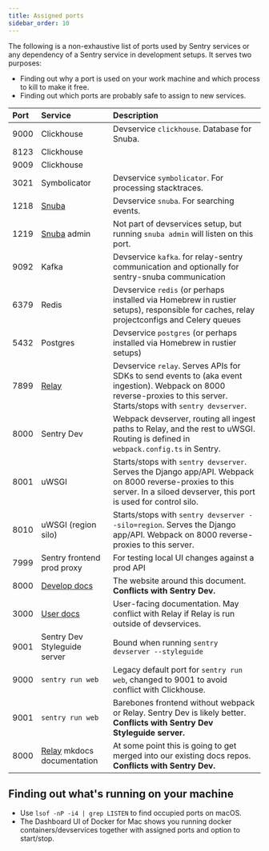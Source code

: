```yaml
---
title: Assigned ports
sidebar_order: 10
---
```


The following is a non-exhaustive list of ports used by Sentry services or any dependency of a Sentry service in development setups. It serves two purposes:

* Finding out why a port is used on your work machine and which process to kill to make it free.
* Finding out which ports are probably safe to assign to new services.

| Port | Service                                    | Description
|:-----|:-------------------------------------------|:-----------
| 9000 | Clickhouse                                 | <Link to="/services/devservices/">Devservice</Link> `clickhouse`. Database for Snuba.
| 8123 | Clickhouse                                 |
| 9009 | Clickhouse                                 |
| 3021 | Symbolicator                               | <Link to="/services/devservices/">Devservice</Link> `symbolicator`. For processing stacktraces.
| 1218 | [Snuba][]                                  | <Link to="/services/devservices/">Devservice</Link> `snuba`. For searching events.
| 1219 | [Snuba][] admin                            | Not part of devservices setup, but running `snuba admin` will listen on this port.
| 9092 | Kafka                                      | <Link to="/services/devservices/">Devservice</Link> `kafka`. for relay-sentry communication and optionally for sentry-snuba communication
| 6379 | Redis                                      | <Link to="/services/devservices/">Devservice</Link> `redis` (or perhaps installed via Homebrew in rustier setups), responsible for caches, relay projectconfigs and Celery queues
| 5432 | Postgres                                   | <Link to="/services/devservices/">Devservice</Link> `postgres` (or perhaps installed via Homebrew in rustier setups)
| 7899 | [Relay][]                                  | <Link to="/services/devservices/">Devservice</Link> `relay`. Serves APIs for SDKs to send events to (aka event ingestion). Webpack on 8000 reverse-proxies to this server. Starts/stops with `sentry devserver`.
| 8000 | <Link to="/development/environment/">Sentry Dev</Link> | Webpack devserver, routing all ingest paths to Relay, and the rest to uWSGI. Routing is defined in `webpack.config.ts` in Sentry.
| 8001 | uWSGI                                      | Starts/stops with `sentry devserver`. Serves the Django app/API. Webpack on 8000 reverse-proxies to this server. In a siloed devserver, this port is used for control silo.
| 8010 | uWSGI (region silo)                        | Starts/stops with `sentry devserver --silo=region`. Serves the Django app/API. Webpack on 8000 reverse-proxies to this server.
| 7999 | Sentry frontend prod proxy                 | For testing local UI changes against a prod API
| 8000 | [Develop docs][]                           | The website around this document. **Conflicts with Sentry Dev.**
| 3000 | [User docs][]                              | User-facing documentation. May conflict with Relay if Relay is run outside of devservices.
| 9001 | Sentry Dev Styleguide server               | Bound when running `sentry devserver --styleguide`
| 9000 | `sentry run web`                           | Legacy default port for `sentry run web`, changed to 9001 to avoid conflict with Clickhouse.
| 9001 | `sentry run web`                           | Barebones frontend without webpack or Relay. <Link to="/development/environment/">Sentry Dev</Link> is likely better. **Conflicts with Sentry Dev Styleguide server.**
| 8000 | [Relay][] mkdocs documentation             | At some point this is going to get merged into our existing docs repos. **Conflicts with Sentry Dev.**

## Finding out what's running on your machine

* Use `lsof -nP -i4 | grep LISTEN` to find occupied ports on macOS.
* The Dashboard UI of Docker for Mac shows you running docker containers/devservices together with assigned ports and option to start/stop.

[Relay]: https://getsentry.github.io/relay/
[Snuba]: https://github.com/getsentry/snuba
[Develop docs]: https://github.com/getsentry/develop/
[User docs]: https://github.com/getsentry/sentry-docs/
